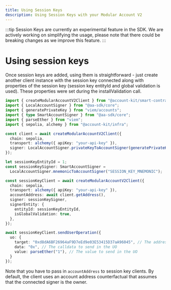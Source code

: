 ```yaml
---
title: Using Session Keys
description: Using Session Keys with your Modular Account V2
---
```


:::tip
Session Keys are currently an experimental feature in the SDK. We are actively working on simplifying the usage, please note that there could be breaking changes as we improve this feature.
:::

# Using session keys

Once session keys are added, using them is straightforward - just create another client instance with the session key connected along with properties of the session key (session key entityId and global validation is used). These properties were set during the installValidation call.

```ts twoslash
import { createModularAccountV2Client } from "@account-kit/smart-contracts";
import { LocalAccountSigner } from "@aa-sdk/core";
import { generatePrivateKey } from "viem/accounts";
import { type SmartAccountSigner } from "@aa-sdk/core";
import { parseEther } from "viem";
import { sepolia, alchemy } from "@account-kit/infra";

const client = await createModularAccountV2Client({
  chain: sepolia,
  transport: alchemy({ apiKey: "your-api-key" }),
  signer: LocalAccountSigner.privateKeyToAccountSigner(generatePrivateKey()),
});

let sessionKeyEntityId = 1;
const sessionKeySigner: SmartAccountSigner =
  LocalAccountSigner.mnemonicToAccountSigner("SESSION_KEY_MNEMONIC");

const sessionKeyClient = await createModularAccountV2Client({
  chain: sepolia,
  transport: alchemy({ apiKey: "your-api-key" }),
  accountAddress: await client.getAddress(),
  signer: sessionKeySigner,
  signerEntity: {
    entityId: sessionKeyEntityId,
    isGlobalValidation: true,
  },
});

await sessionKeyClient.sendUserOperation({
  uo: {
    target: "0xd8dA6BF26964aF9D7eEd9e03E53415D37aA96045", // The address to call in the UO
    data: "0x", // The calldata to send in the UO
    value: parseEther("1"), // The value to send in the UO
  }
});
```

Note that you have to pass in `accountAddress` to session key clients. By default, the client uses an account address counterfactual that assumes that the connected signer is the owner.
